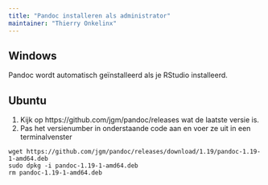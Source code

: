 ```yaml
---
title: "Pandoc installeren als administrator"
maintainer: "Thierry Onkelinx"
---
```


## Windows

Pandoc wordt automatisch geïnstalleerd als je RStudio installeerd.

## Ubuntu

1. Kijk op https://github.com/jgm/pandoc/releases wat de laatste versie is.
1. Pas het versienumber in onderstaande code aan en voer ze uit in een terminalvenster

```
wget https://github.com/jgm/pandoc/releases/download/1.19/pandoc-1.19-1-amd64.deb
sudo dpkg -i pandoc-1.19-1-amd64.deb
rm pandoc-1.19-1-amd64.deb
```
